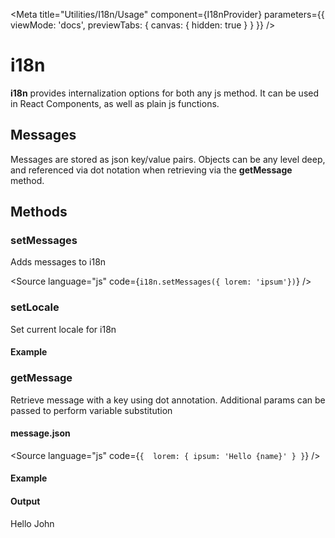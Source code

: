 
<Meta
  title="Utilities/I18n/Usage"
  component={I18nProvider}
  parameters={{
    viewMode: 'docs',
    previewTabs: {
      canvas: { hidden: true }
    }
  }}
/>

# i18n

**i18n** provides internalization options for both any js method. It can be used in React Components,
as well as plain js functions.

## Messages

Messages are stored as json key/value pairs. Objects can be any level deep, and
referenced via dot notation when retrieving via the **getMessage** method.

## Methods

### setMessages

Adds messages to i18n

<Source language="js" code={`i18n.setMessages({ lorem: 'ipsum'})`} />

### setLocale

Set current locale for i18n

#### Example

<Story name="setLocale">
  <Source language="js" code={'i18n.setLocale("en")'} />
</Story>

### getMessage

Retrieve message with a key using dot annotation. Additional params can be passed to perform variable substitution

#### message.json

<Source
  language="js"
  code={`{ 
    lorem: {
      ipsum: 'Hello {name}'
    }
  }`}
/>

#### Example

<Story name="getMessage">
  <Source language="js" code={'i18n.getMessage("lorem.ipsum", { name: "John" })'} />
</Story>

#### Output

Hello John
